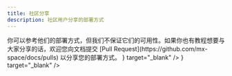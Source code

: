 ```yaml
---
title: 社区分享
description: 社区用户分享的部署方式
---
```


<Callout type="info">
你可以参考他们的部署方式，但我们不保证它们的可用性。如果你也有教程想要与大家分享的话，欢迎您向文档提交 [Pull Request](https://github.com/mx-space/docs/pulls) 以分享您的部署方式。
</Callout>

<Cards>
<Card
  title="为你修改后的Shiro构建Docker镜像"
  href="https://www.sotkg.com/posts/site/shiro-docker-deployment"
  icon={<FileText />}
  target="_blank"
/>
<Card
  title="GitHub Action构建Shiroi Docker镜像"
  href="https://www.sotkg.com/posts/site/shiroi-docker-deployment"
  icon={<FileText />}
  target="_blank"
/>
</Cards>
